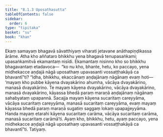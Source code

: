 ```yaml
---
title: "8.1.3 Uposathasutta"
tableOfContents: false
sidebar:
  order: 6
type: "tipitaka"
basket: "su"
book: "khan"
---
```



<DynamicBreadcrumb />

<Division number="344" book="khan">

<Paragraph number="1155" book="khan">
Ekaṃ samayaṃ bhagavā sāvatthiyaṃ viharati jetavane anāthapiṇḍikassa ārāme. Atha kho aññataro bhikkhu yena bhagavā tenupasaṅkami; upasaṅkamitvā ekamantaṃ nisīdi. Ekamantaṃ nisinno kho so bhikkhu bhagavantaṃ etadavoca—  “ko nu kho, bhante, hetu, ko paccayo, yena midhekacce aṇḍajā nāgā uposathaṃ upavasanti vossaṭṭhakāyā ca bhavantī”ti?
</Paragraph>

<Paragraph number="1156" book="khan">
“Idha, bhikkhu, ekaccānaṃ aṇḍajānaṃ nāgānaṃ evaṃ hoti—  ‘mayaṃ kho pubbe kāyena dvayakārino ahumha, vācāya dvayakārino, manasā dvayakārino. Te mayaṃ kāyena dvayakārino, vācāya dvayakārino, manasā dvayakārino, kāyassa bhedā paraṃ maraṇā aṇḍajānaṃ nāgānaṃ sahabyataṃ upapannā. Sacajja mayaṃ kāyena sucaritaṃ careyyāma, vācāya sucaritaṃ careyyāma, manasā sucaritaṃ careyyāma, evaṃ mayaṃ kāyassa bhedā paraṃ maraṇā sugatiṃ saggaṃ lokaṃ upapajjeyyāma. Handa mayaṃ etarahi kāyena sucaritaṃ carāma, vācāya sucaritaṃ carāma, manasā sucaritaṃ carāmā’ti. Ayaṃ kho, bhikkhu, hetu, ayaṃ paccayo, yena midhekacce aṇḍajā nāgā uposathaṃ upavasanti vossaṭṭhakāyā ca bhavantī”ti.

</Paragraph>
</Division>

<Paragraph number="1157" type="center" book="khan">
Tatiyaṃ.
</Paragraph>